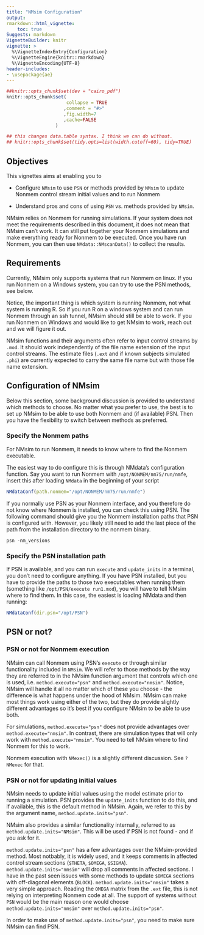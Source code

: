 ```yaml
---
title: "NMsim Configuration"
output:
rmarkdown::html_vignette:
    toc: true
Suggests: markdown
VignetteBuilder: knitr
vignette: >
  %\VignetteIndexEntry{Configuration}
  %\VignetteEngine{knitr::rmarkdown}
  %\VignetteEncoding{UTF-8}
header-includes:
- \usepackage{ae}
---
```


```r
##knitr::opts_chunk$set(dev = "cairo_pdf")
knitr::opts_chunk$set(
                      collapse = TRUE
                     ,comment = "#>"
                     ,fig.width=7
                     ,cache=FALSE
                  )

## this changes data.table syntax. I think we can do without.
## knitr::opts_chunk$set(tidy.opts=list(width.cutoff=60), tidy=TRUE)
```

## Objectives
This vignettes aims at enabling you to

* Configure `NMsim` to use `PSN` or methods provided by `NMsim` to update Nonmem control stream initial values and to run Nonmem

* Understand pros and cons of using `PSN` vs. methods provided by `NMsim`.


NMsim relies on Nonmem for running simulations. If your system does
not meet the requirements described in this document, it does not mean
that NMsim can't work. It can still put together your Nonmem
simulations and make everything ready for Nonmem to be executed. Once
you have run Nonmem, you can then use `NMdata::NMscanData()` to
collect the results.

## Requirements
Currently, NMsim only supports systems that run Nonmem on linux. If
you run Nonmem on a Windows system, you can try to use the PSN
methods, see below. 

Notice, the important thing is which system is running Nonmem, not
what system is running R. So if you run R on a windows system and can
run Nonmem through an ssh tunnel, NMsim should still be able to
work. If you run Nonmem on Windows and would like to get NMsim to
work, reach out and we will figure it out.

NMsim functions and their arguments often refer to input control
streams by `.mod`. It should work independently of the file name
extension of the input control streams. The estimate files (`.ext` and
if known subjects simulated `.phi`) are currently expected to carry
the same file name but with those file name extension.

## Configuration of NMsim
Below this section, some background discussion is provided to understand which methods to choose. No matter what you prefer to use, the best is to set up NMsim to be able to use both Nonmem and (if available) PSN. Then you have the flexibility to switch between methods as preferred. 

### Specify the Nonmem paths
For NMsim to run Nonmem, it needs to know where to find the Nonmem
executable.

The easiest way to do configure this is through NMdata's configuration
function. Say you want to run Nonmem with `/opt/NONMEM/nm75/run/nmfe`,
insert this after loading `NMdata` in the beginning of your script

```r
NMdataConf(path.nonmem="/opt/NONMEM/nm75/run/nmfe")
```

If you normally use PSN as your Nonmem interface, and you therefore do not know where Nonmem is installed, you can check this using PSN. The following command should give you the Nonmem installation paths that PSN is configured with. However, you likely still need to add the last piece of the path from the installation directory to the nonmem binary.

```
psn -nm_versions
```

### Specify the PSN installation path
If PSN is available, and you can run `execute` and `update_inits` in a
terminal, you don't need to configure anything. If you have PSN
installed, but you have to provide the paths to those two executables
when running them (something like `/opt/PSN/execute run1.mod`), you
will have to tell NMsim where to find them. In this case, the easiest
is loading NMdata and then running:

```r
NMdataConf(dir.psn="/opt/PSN")
```




## PSN or not?
### PSN or not for Nonmem execution
NMsim can call Nonmem using PSN's `execute` or through similar
functionality included in `NMsim`. We will refer to those methods by
the way they are referred to in the NMsim function argument that
controls which one is used, i.e. `method.execute="psn"` and
`method.execute="nmsim"`. Notice, NMsim will handle it all no matter
which of these you choose - the difference is what happens under the
hood of NMsim. NMsim can make most things work using either of the
two, but they do provide slightly different advantages so it's best if
you configure NMsim to be able to use both.

For simulations, `method.execute="psn"` does not provide advantages
over `method.execute="nmsim"`. In contrast, there are simulation types
that will only work with `method.execute="nmsim"`. You need to tell
NMsim where to find Nonmem for this to work.

Nonmem execution with `NMexec()` is a slightly different discussion. See
`?NMexec` for that.

### PSN or not for updating initial values
NMsim needs to update initial values using the model estimate prior to
running a simulation. PSN provides the `update_inits` function to do
this, and if available, this is the default method in NMsim. Again, we
refer to this by the argument name, `method.update.inits="psn"`.

NMsim also provides a similar functionality internally, referred to as
`method.update.inits="NMsim"`. This will be used if PSN is not found -
and if you ask for it. 

`method.update.inits="psn"` has a few advantages over the
NMsim-provided method. Most notbably, it is widely used, and it keeps
comments in affected control stream sections (`$THETA`, `$OMEGA`,
`$SIGMA`). `method.update.inits="nmsim"` will drop all comments in
affected sections. I have in the past seen issues with some methods to
update `$OMEGA` sections with off-diagonal elements
(`BLOCK`). `method.update.inits="nmsim"` takes a very simple approach. Reading the `OMEGA` matrix  from the `.ext` file, this is
not relying on interpreting Nonmem code at all. The support of systems without `PSN`
would be the main reason one would choose `method.update.inits="nmsim"`
over `method.update.inits="psn"`.

In order to make use of `method.update.inits="psn"`, you need to make
sure NMsim can find PSN.
